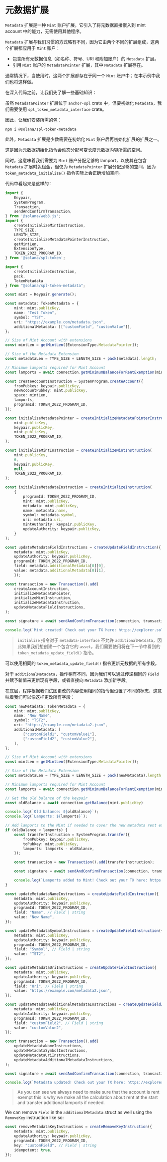 
# 元数据扩展

`Metadata` 扩展是一种 `Mint` 账户扩展，它引入了将元数据直接嵌入到 mint account 中的能力，无需使用其他程序。

<ArticleSection name="初始化 mint account" id="initializing-the-mint-account" level="h2" />

`Metadata` 扩展与我们习惯的方式略有不同，因为它由两个不同的扩展组成，这两个扩展都应用于 `Mint` 账户：
- 包含所有元数据信息（如名称、符号、URI 和附加账户）的 `Metadata` 扩展。
- 引用 `Mint` 账户的 `MetadataPointer` 扩展，其中 `Metadata` 扩展存在。

通常情况下，当使用时，这两个扩展都存在于同一个 `Mint` 账户中；在本示例中我们也将这样做。

在深入代码之前，让我们先了解一些基础知识：

虽然 `MetadataPointer` 扩展位于 `anchor-spl` crate 中，但要初始化 `Metadata`，我们需要使用 `spl_token_metadata_interface` crate。

因此，让我们安装所需的包：

```
npm i @solana/spl-token-metadata
```

此外，`Metadata` 扩展是少数需要在初始化 `Mint` 账户后再初始化扩展的扩展之一。

这是因为元数据初始化指令会动态分配可变长度元数据内容所需的空间。

同时，这意味着我们需要为 `Mint` 账户分配足够的 lamport，以使其在包含 `Metadata` 扩展时免租金，但仅为 `MetadataPointer` 扩展分配足够的空间，因为 `token_metadata_initialize()` 指令实际上会正确增加空间。

代码中看起来是这样的：

```ts
import {
    Keypair,
    SystemProgram,
    Transaction,
    sendAndConfirmTransaction,
} from '@solana/web3.js';
import {
    createInitializeMintInstruction,
    TYPE_SIZE,
    LENGTH_SIZE,
    createInitializeMetadataPointerInstruction,
    getMintLen,
    ExtensionType,
    TOKEN_2022_PROGRAM_ID,
} from '@solana/spl-token';

import { 
    createInitializeInstruction, 
    pack, 
    TokenMetadata 
} from "@solana/spl-token-metadata";

const mint = Keypair.generate();

const metadata: TokenMetadata = {
    mint: mint.publicKey,
    name: "Test Token",
    symbol: "TST",
    uri: "https://example.com/metadata.json",
    additionalMetadata: [["customField", "customValue"]],
};

// Size of Mint Account with extensions
const mintLen = getMintLen([ExtensionType.MetadataPointer]);

// Size of the Metadata Extension
const metadataLen = TYPE_SIZE + LENGTH_SIZE + pack(metadata).length;

// Minimum lamports required for Mint Account
const lamports = await connection.getMinimumBalanceForRentExemption(mintLen + metadataLen);

const createAccountInstruction = SystemProgram.createAccount({
    fromPubkey: keypair.publicKey,
    newAccountPubkey: mint.publicKey,
    space: mintLen,
    lamports,
    programId: TOKEN_2022_PROGRAM_ID,
});

const initializeMetadataPointer = createInitializeMetadataPointerInstruction(
    mint.publicKey,
    keypair.publicKey,
    mint.publicKey,
    TOKEN_2022_PROGRAM_ID,
);

const initializeMintInstruction = createInitializeMintInstruction(
    mint.publicKey,
    6,
    keypair.publicKey,
    null,
    TOKEN_2022_PROGRAM_ID,
);

const initializeMetadataInstruction = createInitializeInstruction(
    {
        programId: TOKEN_2022_PROGRAM_ID,
        mint: mint.publicKey,
        metadata: mint.publicKey,
        name: metadata.name,
        symbol: metadata.symbol,
        uri: metadata.uri,
        mintAuthority: keypair.publicKey,
        updateAuthority: keypair.publicKey,
    }
);

const updateMetadataFieldInstructions = createUpdateFieldInstruction({
    metadata: mint.publicKey,
    updateAuthority: keypair.publicKey,
    programId: TOKEN_2022_PROGRAM_ID,
    field: metadata.additionalMetadata[0][0],
    value: metadata.additionalMetadata[0][1],
    });

const transaction = new Transaction().add(
    createAccountInstruction,
    initializeMetadataPointer,
    initializeMintInstruction,
    initializeMetadataInstruction,
    updateMetadataFieldInstructions,
);

const signature = await sendAndConfirmTransaction(connection, transaction, [keypair, mint]);

console.log(`Mint created! Check out your TX here: https://explorer.solana.com/tx/${signature}?cluster=devnet`);
```

> `initialize` 指令对于 `metadata-interface` 不允许 `additionalMetdata`，因此如果我们想创建一个包含它的 `asset`，我们需要使用将在下一节中看到的 `token_metadata_update_field()` 指令。

<ArticleSection name="更新元数据" id="updating-the-metadata" level="h2" />

可以使用相同的 `token_metadata_update_field()` 指令更新元数据的所有字段。

对于 `additionalMetadata`，操作稍有不同，因为我们可以通过传递相同的 `Field` 并赋予新值来更新现有字段，或者直接向 `Metadata` 添加新字段。

在底层，程序根据我们试图更改的内容使用相同的指令但设置了不同的标志，这意味着我们可以像这样更改所有字段：

```ts
const newMetadata: TokenMetadata = {
    mint: mint.publicKey,
    name: "New Name",
    symbol: "TST2",
    uri: "https://example.com/metadata2.json",
    additionalMetadata: [
        ["customField1", "customValue1"],
        ["customField2", "customValue2"],
    ],
};

// Size of Mint Account with extensions
const mintLen = getMintLen([ExtensionType.MetadataPointer]);

// Size of the Metadata Extension
const metadataLen = TYPE_SIZE + LENGTH_SIZE + pack(newMetadata).length;

// Minimum lamports required for Mint Account
const lamports = await connection.getMinimumBalanceForRentExemption(mintLen + metadataLen);

// Get the old balance of the keypair
const oldBalance = await connection.getBalance(mint.publicKey)

console.log(`Old balance: ${oldBalance}`);
console.log(`Lamports: ${lamports}`);

// Add lamports to the Mint if needed to cover the new metadata rent exemption
if (oldBalance < lamports) {
    const transferInstruction = SystemProgram.transfer({
        fromPubkey: keypair.publicKey,
        toPubkey: mint.publicKey,
        lamports: lamports - oldBalance,
    });

    const transaction = new Transaction().add(transferInstruction);

    const signature = await sendAndConfirmTransaction(connection, transaction, [keypair], {commitment: "finalized"});

    console.log(`Lamports added to Mint! Check out your TX here: https://explorer.solana.com/tx/${signature}?cluster=devnet`);
}

const updateMetadataNameInstructions = createUpdateFieldInstruction({
    metadata: mint.publicKey,
    updateAuthority: keypair.publicKey,
    programId: TOKEN_2022_PROGRAM_ID,
    field: "Name", // Field | string
    value: "New Name",
});

const updateMetadataSymbolInstructions = createUpdateFieldInstruction({
    metadata: mint.publicKey,
    updateAuthority: keypair.publicKey,
    programId: TOKEN_2022_PROGRAM_ID,
    field: "Symbol", // Field | string
    value: "TST2",
});

const updateMetadataUriInstructions = createUpdateFieldInstruction({
    metadata: mint.publicKey,
    updateAuthority: keypair.publicKey,
    programId: TOKEN_2022_PROGRAM_ID,
    field: "Uri", // Field | string
    value: "https://example.com/metadata2.json",
});

const updateMetadataAdditionalMetadataInstructions = createUpdateFieldInstruction({
    metadata: mint.publicKey,
    updateAuthority: keypair.publicKey,
    programId: TOKEN_2022_PROGRAM_ID,
    field: "customField2", // Field | string
    value: "customValue2",
});

const transaction = new Transaction().add(
    updateMetadataNameInstructions,
    updateMetadataSymbolInstructions,
    updateMetadataUriInstructions,
    updateMetadataAdditionalMetadataInstructions,
);

const signature = await sendAndConfirmTransaction(connection, transaction, [keypair]);

console.log(`Metadata updated! Check out your TX here: https://explorer.solana.com/tx/${signature}?cluster=devnet`);
```

> As you can see we always need to make sure that the account is rent exempt this is why we make all the calculation about rent at the start and transfer additional lamports if needed.

We can remove `Field` in the `additionalMetadata` struct as well using the `RemoveKey` instruction like so:

```ts
const removeMetadataKeyInstructions = createRemoveKeyInstruction({
    metadata: mint.publicKey,
    updateAuthority: keypair.publicKey,
    programId: TOKEN_2022_PROGRAM_ID,
    key: "customField", // Field | string
    idempotent: true,
});
```